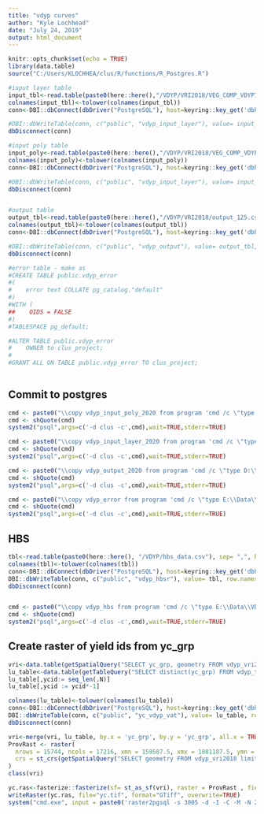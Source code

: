 ```yaml
---
title: "vdyp curves"
author: "Kyle Lochhead"
date: "July 24, 2019"
output: html_document
---
```


```r
knitr::opts_chunk$set(echo = TRUE)
library(data.table)
source("C:/Users/KLOCHHEA/clus/R/functions/R_Postgres.R")

#input layer table
input_tbl<-read.table(paste0(here::here(),"/VDYP/VRI2018/VEG_COMP_VDYP7_INPUT_LAYER_TBL_2019.csv"), sep= ",", header = TRUE, nrows = 5000)
colnames(input_tbl)<-tolower(colnames(input_tbl))
conn<-DBI::dbConnect(dbDriver("PostgreSQL"), host=keyring::key_get('dbhost', keyring = 'postgreSQL'), dbname = keyring::key_get('dbname', keyring = 'postgreSQL'), port='5432' ,user=keyring::key_get('dbuser', keyring = 'postgreSQL') ,password= keyring::key_get('dbpass', keyring = 'postgreSQL'))

#DBI::dbWriteTable(conn, c("public", "vdyp_input_layer"), value= input_tbl, row.names = FALSE, overwrite = TRUE) 
dbDisconnect(conn)

#input poly table
input_poly<-read.table(paste0(here::here(),"/VDYP/VRI2018/VEG_COMP_VDYP7_INPUT_POLY_TBL_2019.csv"), sep= ",", header = TRUE, nrows = 5000)
colnames(input_poly)<-tolower(colnames(input_poly))
conn<-DBI::dbConnect(dbDriver("PostgreSQL"), host=keyring::key_get('dbhost', keyring = 'postgreSQL'), dbname = keyring::key_get('dbname', keyring = 'postgreSQL'), port='5432' ,user=keyring::key_get('dbuser', keyring = 'postgreSQL') ,password= keyring::key_get('dbpass', keyring = 'postgreSQL'))

#DBI::dbWriteTable(conn, c("public", "vdyp_input_layer"), value= input_poly, row.names = FALSE, overwrite = TRUE) 
dbDisconnect(conn)


#output table
output_tbl<-read.table(paste0(here::here(),"/VDYP/VRI2018/output_125.csv"), sep= ",", header = TRUE, nrows = 5000)
colnames(output_tbl)<-tolower(colnames(output_tbl))
conn<-DBI::dbConnect(dbDriver("PostgreSQL"), host=keyring::key_get('dbhost', keyring = 'postgreSQL'), dbname = keyring::key_get('dbname', keyring = 'postgreSQL'), port='5432' ,user=keyring::key_get('dbuser', keyring = 'postgreSQL') ,password= keyring::key_get('dbpass', keyring = 'postgreSQL'))

#DBI::dbWriteTable(conn, c("public", "vdyp_output"), value= output_tbl, row.names = FALSE, overwrite = TRUE) 
dbDisconnect(conn)

#error table - make as 
#CREATE TABLE public.vdyp_error
#(
#    error text COLLATE pg_catalog."default"
#)
#WITH (
##    OIDS = FALSE
#)
#TABLESPACE pg_default;

#ALTER TABLE public.vdyp_error
#    OWNER to clus_project;
#
#GRANT ALL ON TABLE public.vdyp_error TO clus_project;
    
```


## Commit to postgres
```r
cmd <- paste0("\\copy vdyp_input_poly_2020 from program 'cmd /c \"type D:\\Data\\VDYP\\2020\\VEG_COMP_VDYP7_INPUT_POLY_TBL_2020.csv" , "\"' delimiter ',' csv header")
cmd <- shQuote(cmd)
system2("psql",args=c('-d clus -c',cmd),wait=TRUE,stderr=TRUE)

cmd <- paste0("\\copy vdyp_input_layer_2020 from program 'cmd /c \"type D:\\Data\\VDYP\\2020\\VEG_COMP_VDYP7_INPUT_LAYER_TBL_2020.csv" , "\"' delimiter ',' csv header")
cmd <- shQuote(cmd)
system2("psql",args=c('-d clus -c',cmd),wait=TRUE,stderr=TRUE)

cmd <- paste0("\\copy vdyp_output_2020 from program 'cmd /c \"type D:\\Data\\VDYP\\2020\\output_125.csv" , "\"' csv header")
cmd <- shQuote(cmd)
system2("psql",args=c('-d clus -c',cmd),wait=TRUE,stderr=TRUE)

cmd <- paste0("\\copy vdyp_error from program 'cmd /c \"type E:\\Data\\error_125.txt" , "\"' ")
cmd <- shQuote(cmd)
system2("psql",args=c('-d clus -c',cmd),wait=TRUE,stderr=TRUE)


```

## HBS

```r
tbl<-read.table(paste0(here::here(), "/VDYP/hbs_data.csv"), sep= ",", header = TRUE, nrows = 50 )
colnames(tbl)<-tolower(colnames(tbl))
conn<-DBI::dbConnect(dbDriver("PostgreSQL"), host=keyring::key_get('dbhost', keyring = 'postgreSQL'), dbname = keyring::key_get('dbname', keyring = 'postgreSQL'), port='5432' ,user=keyring::key_get('dbuser', keyring = 'postgreSQL') ,password= keyring::key_get('dbpass', keyring = 'postgreSQL'))
DBI::dbWriteTable(conn, c("public", "vdyp_hbsr"), value= tbl, row.names = FALSE, overwrite = TRUE) 
dbDisconnect(conn)


cmd <- paste0("\\copy vdyp_hbs from program 'cmd /c \"type E:\\Data\\VDYP\\hbs_data.csv" , "\"' csv header")
cmd <- shQuote(cmd)
system2("psql",args=c('-d clus -c',cmd),wait=TRUE,stderr=TRUE)

```


## Create raster of yield ids from yc_grp
```r
vri<-data.table(getSpatialQuery("SELECT yc_grp, geometry FROM vdyp_vri2018 where yc_grp IS NOt NULL"))
lu_table<-data.table(getTableQuery("SELECT distinct(yc_grp) FROM vdyp_test3 ORDER by yc_grp;"))
lu_table[,ycid:= seq_len(.N)]
lu_table[,ycid := ycid*-1]

colnames(lu_table)<-tolower(colnames(lu_table))
conn<-DBI::dbConnect(dbDriver("PostgreSQL"), host=keyring::key_get('dbhost', keyring = 'postgreSQL'), dbname = keyring::key_get('dbname', keyring = 'postgreSQL'), port='5432' ,user=keyring::key_get('dbuser', keyring = 'postgreSQL') ,password= keyring::key_get('dbpass', keyring = 'postgreSQL'))
DBI::dbWriteTable(conn, c("public", "yc_vdyp_vat"), value= lu_table, row.names = FALSE, overwrite = TRUE) 
dbDisconnect(conn)

vri<-merge(vri, lu_table, by.x = 'yc_grp', by.y = 'yc_grp', all.x = TRUE)
ProvRast <- raster(
  nrows = 15744, ncols = 17216, xmn = 159587.5, xmx = 1881187.5, ymn = 173787.5, ymx = 1748187.5, 
  crs = st_crs(getSpatialQuery("SELECT geometry FROM vdyp_vri2018 limit 1"))$proj4string, resolution = c(100, 100), vals = 0
)
class(vri)

yc.ras<-fasterize::fasterize(sf= st_as_sf(vri), raster = ProvRast , field = 'ycid')
writeRaster(yc.ras, file="yc.tif", format="GTiff", overwrite=TRUE)
system("cmd.exe", input = paste0('raster2pgsql -s 3005 -d -I -C -M -N 2147483648  ', here::here(), '/R/params/yc.tif -t 100x100 rast.ycid_vdyp | psql postgres://', keyring::key_get('dbuser', keyring = 'postgreSQL'), ':', keyring::key_get('dbpass', keyring = 'postgreSQL'), '@', keyring::key_get('dbhost', keyring = 'postgreSQL'), ':5432/clus'), show.output.on.console = FALSE, invisible = TRUE)

```
